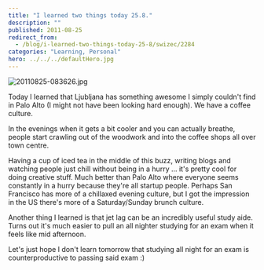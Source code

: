 ```yaml
---
title: "I learned two things today 25.8."
description: ""
published: 2011-08-25
redirect_from:
  - /blog/i-learned-two-things-today-25-8/swizec/2284
categories: "Learning, Personal"
hero: ../../../defaultHero.jpg
---
```


![20110825-083626.jpg](https://swizec.com/blog/wp-content/uploads/2011/08/20110825-083626.jpg)

Today I learned that Ljubljana has something awesome I simply couldn't find in Palo Alto (I might not have been looking hard enough). We have a coffee culture.

In the evenings when it gets a bit cooler and you can actually breathe, people start crawling out of the woodwork and into the coffee shops all over town centre.

Having a cup of iced tea in the middle of this buzz, writing blogs and watching people just chill without being in a hurry ... it's pretty cool for doing creative stuff. Much better than Palo Alto where everyone seems constantly in a hurry because they're all startup people. Perhaps San Francisco has more of a chillaxed evening culture, but I got the impression in the US there's more of a Saturday/Sunday brunch culture.

Another thing I learned is that jet lag can be an incredibly useful study aide. Turns out it's much easier to pull an all nighter studying for an exam when it feels like mid afternoon.

Let's just hope I don't learn tomorrow that studying all night for an exam is counterproductive to passing said exam :)
